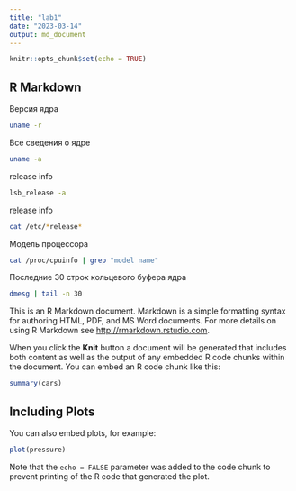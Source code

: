 ```yaml
---
title: "lab1"
date: "2023-03-14"
output: md_document
---
```


```r
knitr::opts_chunk$set(echo = TRUE)
```

## R Markdown

Версия ядра

```bash
uname -r
```

Все сведения о ядре

```bash
uname -a
```

release info

```bash
lsb_release -a
```

release info

```bash
cat /etc/*release*
```

Модель процессора

```bash
cat /proc/cpuinfo | grep "model name"
```

Последние 30 строк кольцевого буфера ядра

```bash
dmesg | tail -n 30
```

This is an R Markdown document. Markdown is a simple formatting syntax for authoring HTML, PDF, and MS Word documents. For more details on using R Markdown see <http://rmarkdown.rstudio.com>.

When you click the **Knit** button a document will be generated that includes both content as well as the output of any embedded R code chunks within the document. You can embed an R code chunk like this:

```r
summary(cars)
```

## Including Plots

You can also embed plots, for example:

```r
plot(pressure)
```

Note that the `echo = FALSE` parameter was added to the code chunk to prevent printing of the R code that generated the plot.
